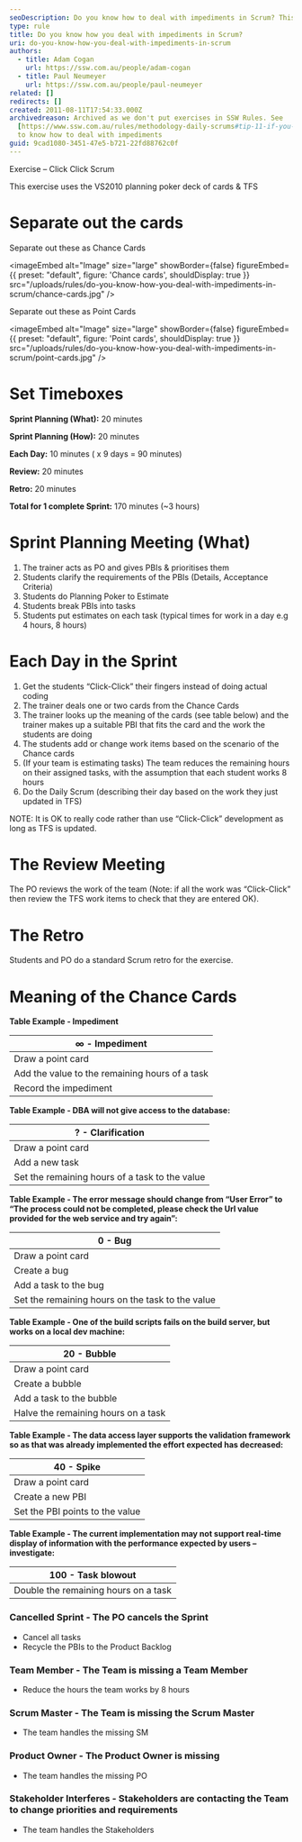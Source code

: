 ```yaml
---
seoDescription: Do you know how to deal with impediments in Scrum? This exercise uses the VS2010 planning poker deck of cards and TFS. Learn how your team can effectively handle obstacles and stay on track during a Scrum sprint.
type: rule
title: Do you know how you deal with impediments in Scrum?
uri: do-you-know-how-you-deal-with-impediments-in-scrum
authors:
  - title: Adam Cogan
    url: https://ssw.com.au/people/adam-cogan
  - title: Paul Neumeyer
    url: https://ssw.com.au/people/paul-neumeyer
related: []
redirects: []
created: 2011-08-11T17:54:33.000Z
archivedreason: Archived as we don't put exercises in SSW Rules. See
  [https://www.ssw.com.au/rules/methodology-daily-scrums#tip-11-if-you-have-raised-impediments-consider-contacting-the-product-owner](/methodology-daily-scrums#tip-11-if-you-have-raised-impediments-consider-contacting-the-product-owner)
  to know how to deal with impediments
guid: 9cad1080-3451-47e5-b721-22fd88762c0f
---
```


Exercise – Click Click Scrum

This exercise uses the VS2010 planning poker deck of cards & TFS
# Separate out the cards

Separate out these as Chance Cards


<imageEmbed
  alt="Image"
  size="large"
  showBorder={false}
  figureEmbed={{
    preset: "default",
    figure: 'Chance cards',
    shouldDisplay: true
  }}
  src="/uploads/rules/do-you-know-how-you-deal-with-impediments-in-scrum/chance-cards.jpg"
/>

Separate out these as Point Cards


<imageEmbed
  alt="Image"
  size="large"
  showBorder={false}
  figureEmbed={{
    preset: "default",
    figure: 'Point cards',
    shouldDisplay: true
  }}
  src="/uploads/rules/do-you-know-how-you-deal-with-impediments-in-scrum/point-cards.jpg"
/>

# Set Timeboxes

**Sprint Planning (What):** 20 minutes

**Sprint Planning (How):** 20 minutes

**Each Day:** 10 minutes ( x 9 days = 90 minutes)

**Review:** 20 minutes

**Retro:** 20 minutes

**Total for 1 complete Sprint:** 170 minutes (~3 hours)

# Sprint Planning Meeting (What)

1. The trainer acts as PO and gives PBIs & prioritises them
2. Students clarify the requirements of the PBIs (Details, Acceptance Criteria)
3. Students do Planning Poker to Estimate
4. Students break PBIs into tasks
5. Students put estimates on each task (typical times for work in a day e.g 4 hours, 8 hours)

# Each Day in the Sprint

1. Get the students “Click-Click” their fingers instead of doing actual coding
2. The trainer deals one or two cards from the Chance Cards
3. The trainer looks up the meaning of the cards (see table below) and the trainer makes up a suitable PBI that fits the card and the work the students are doing
4. The students add or change work items based on the scenario of the Chance cards
5. (If your team is estimating tasks) The team reduces the remaining hours on their assigned tasks, with the assumption that each student works 8 hours
6. Do the Daily Scrum (describing their day based on the work they just updated in TFS)

NOTE: It is OK to really code rather than use “Click-Click” development as long as TFS is updated.

# The Review Meeting

The PO reviews the work of the team (Note: if all the work was “Click-Click” then review the TFS work items to check that they are entered OK).

# The Retro

Students and PO do a standard Scrum retro for the exercise.

# Meaning of the Chance Cards

**Table Example - Impediment**

| ∞ - Impediment                                 |
| ---------------------------------------------- |
| Draw a point card                              |
| Add the value to the remaining hours of a task |
| Record the impediment                          |

**Table Example - DBA will not give access to the database:**

| ? - Clarification                              |
| ---------------------------------------------- |
| Draw a point card                              |
| Add a new task                                 |
| Set the remaining hours of a task to the value |

**Table Example - The error message should change from “User Error” to “The process could not be completed, please check the Url value provided for the web service and try again”:**

| 0 - Bug                                          |
| ------------------------------------------------ |
| Draw a point card                                |
| Create a bug                                     |
| Add a task to the bug                            |
| Set the remaining hours on the task to the value |

**Table Example - One of the build scripts fails on the build server, but works on a local dev machine:**

| 20 - Bubble                         |
| ----------------------------------- |
| Draw a point card                   |
| Create a bubble                     |
| Add a task to the bubble            |
| Halve the remaining hours on a task |

**Table Example - The data access layer supports the validation framework so as that was already implemented the effort expected has decreased:**

| 40 - Spike                      |
| ------------------------------- |
| Draw a point card               |
| Create a new PBI                |
| Set the PBI points to the value |

**Table Example - The current implementation may not support real-time display of information with the performance expected by users – investigate:**

| 100 - Task blowout                   |
| ------------------------------------ |
| Double the remaining hours on a task |

### Cancelled Sprint - The PO cancels the Sprint

- Cancel all tasks
- Recycle the PBIs to the Product Backlog </li>

### Team Member - The Team is missing a Team Member

- Reduce the hours the team works by 8 hours

### Scrum Master - The Team is missing the Scrum Master

- The team handles the missing SM

### Product Owner - The Product Owner is missing

- The team handles the missing PO

### Stakeholder Interferes - Stakeholders are contacting the Team to change priorities and requirements

- The team handles the Stakeholders